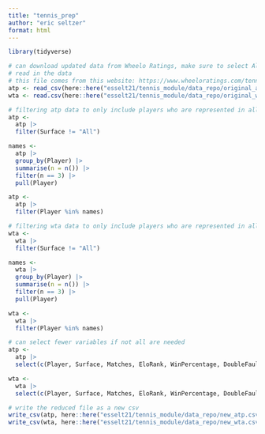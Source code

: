 ```yaml
---
title: "tennis_prep"
author: "eric seltzer"
format: html
---
```


```r
library(tidyverse)
```

```r
# can download updated data from Wheelo Ratings, make sure to select All and not All combined
# read in the data
# this file comes from this website: https://www.wheeloratings.com/tennis_atp_stats_last52.html
atp <- read_csv(here::here("esselt21/tennis_module/data_repo/original_atp.csv"))
wta <- read.csv(here::here("esselt21/tennis_module/data_repo/original_wta.csv"))
```

```r
# filtering atp data to only include players who are represented in all three surfaces
atp <-
  atp |>
  filter(Surface != "All")

names <-
  atp |>
  group_by(Player) |>
  summarise(n = n()) |>
  filter(n == 3) |>
  pull(Player)

atp <-
  atp |>
  filter(Player %in% names)
```

```r
# filtering wta data to only include players who are represented in all three surfaces
wta <-
  wta |>
  filter(Surface != "All")

names <-
  wta |>
  group_by(Player) |>
  summarise(n = n()) |>
  filter(n == 3) |>
  pull(Player)

wta <-
  wta |>
  filter(Player %in% names)
```

```r
# can select fewer variables if not all are needed
atp <-
  atp |>
  select(c(Player, Surface, Matches, EloRank, WinPercentage, DoubleFaultPercentage, ReturnPointsWonPercentage))

wta <-
  wta |>
  select(c(Player, Surface, Matches, EloRank, WinPercentage, DoubleFaultPercentage, ReturnPointsWonPercentage))
```

```r
# write the reduced file as a new csv
write_csv(atp, here::here("esselt21/tennis_module/data_repo/new_atp.csv"))
write_csv(wta, here::here("esselt21/tennis_module/data_repo/new_wta.csv"))
```

